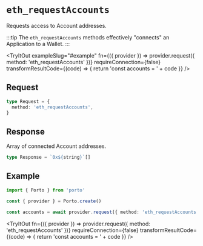 
# `eth_requestAccounts`

Requests access to Account addresses.

:::tip
The `eth_requestAccounts` methods effectively "connects" an Application to a Wallet.
:::

<TryItOut
  exampleSlug="#example"
  fn={({ provider }) => provider.request({ method: 'eth_requestAccounts' })}
  requireConnection={false}
  transformResultCode={(code) => {
    return 'const accounts = ' + code
  }}
/>

## Request

```ts
type Request = {
  method: 'eth_requestAccounts',
}
```

## Response

Array of connected Account addresses.

```ts
type Response = `0x${string}`[]
```

## Example

```ts twoslash
import { Porto } from 'porto'

const { provider } = Porto.create()

const accounts = await provider.request({ method: 'eth_requestAccounts' }) // [!code focus]
```

<TryItOut
  fn={({ provider }) => provider.request({ method: 'eth_requestAccounts' })}
  requireConnection={false}
  transformResultCode={(code) => {
    return 'const accounts = ' + code
  }}
/>
